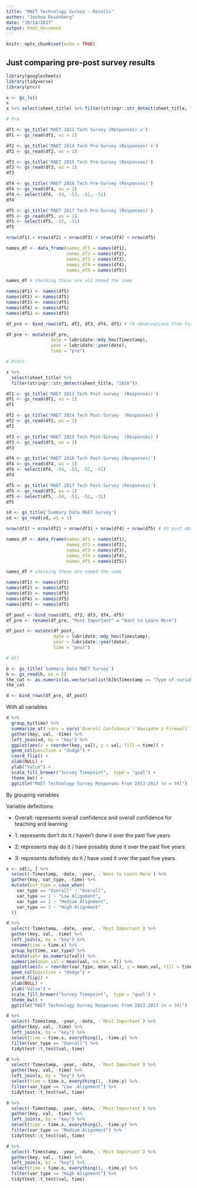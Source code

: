 ```yaml
---
title: "MAET Technology Survey - Results"
author: "Joshua Rosenberg"
date: "10/14/2017"
output: html_document
---
```


```r
knitr::opts_chunk$set(echo = TRUE)
```

## Just comparing pre-post survey results

```r
library(googlesheets)
library(tidyverse)
library(prcr)

x <- gs_ls()
x
x %>% select(sheet_title) %>% filter(stringr::str_detect(sheet_title, "2013"))

# Pre

df1 <- gs_title('MAET 2013 Tech Survey (Responses) x')
df1 <- gs_read(df1, ws = 1)

df2 <- gs_title('MAET 2014 Tech Pre-Survey (Responses) x')
df2 <- gs_read(df2, ws = 1)

df3 <- gs_title('MAET 2015 Tech Pre-Survey (Responses)')
df3 <- gs_read(df3, ws = 1)
df3

df4 <- gs_title('MAET 2016 Tech Pre-Survey (Responses)')
df4 <- gs_read(df4, ws = 1)
df4 <- select(df4, -54, -53, -52, -51)
df4

df5 <- gs_title('MAET 2017 Tech Pre-Survey (Responses)')
df5 <- gs_read(df5, ws = 1)
df5 <- select(df5, -52, -51)
df5

nrow(df1) + nrow(df2) + nrow(df3) + nrow(df4) + nrow(df5)

names_df <- data_frame(names_df1 = names(df1),
                       names_df2 = names(df2),
                       names_df3 = names(df3),
                       names_df4 = names(df4),
                       names_df5 = names(df5))

names_df # checking these are all named the same

names(df1) <- names(df5)
names(df2) <- names(df5)
names(df3) <- names(df5)
names(df4) <- names(df5)
names(df5) <- names(df5)

df_pre <- bind_rows(df1, df2, df3, df4, df5) # 74 observations from five years

df_pre <- mutate(df_pre, 
                 date = lubridate::mdy_hms(Timestamp),
                 year = lubridate::year(date), 
                 time = "pre")

# Posts

x %>% 
  select(sheet_title) %>% 
  filter(stringr::str_detect(sheet_title, "2016"))

df1 <- gs_title('MAET 2013 Tech Post-survey  (Responses)')
df1 <- gs_read(df1, ws = 1)
df1

df2 <- gs_title('MAET 2014 Tech Post-Survey  (Responses)')
df2 <- gs_read(df2, ws = 1)
df2

df3 <- gs_title('MAET 2015 Tech Post-Survey  (Responses)')
df3 <- gs_read(df3, ws = 1)
df3

df4 <- gs_title('MAET 2016 Tech Post-Survey (Responses)')
df4 <- gs_read(df4, ws = 1)
df4 <- select(df4, -54, -53, -52, -51)
df4

df5 <- gs_title('MAET 2017 Tech Post-Survey (Responses)')
df5 <- gs_read(df5, ws = 1)
df5 <- select(df5, -54, -53, -52, -51)
df5

sd <- gs_title('Summary Data MAET Survey')
sd <- gs_read(sd, ws = 1)

nrow(df1) + nrow(df2) + nrow(df3) + nrow(df4) + nrow(df5) # 69 post obs 

names_df <- data_frame(names_df1 = names(df1),
                       names_df2 = names(df2),
                       names_df3 = names(df3),
                       names_df4 = names(df4),
                       names_df5 = names(df5))

names_df # checking these are named the same

names(df1) <- names(df5)
names(df2) <- names(df5)
names(df3) <- names(df5)
names(df4) <- names(df5)
names(df5) <- names(df5)

df_post <- bind_rows(df1, df2, df3, df4, df5)
df_pre <- rename(df_pre, "Most Important" = "Want to Learn More")

df_post <- mutate(df_post, 
                  date = lubridate::mdy_hms(Timestamp),
                  year = lubridate::year(date), 
                  time = "post")

# All

b <- gs_title('Summary Data MAET Survey')
b <- gs_read(b, ws = 1)
the_cat <- as.numeric(as.vector(unlist(b[b$Timestamp == "Type of variable", ])))
the_cat

d <- bind_rows(df_pre, df_post)
```

With all variables

```r
d %>%
  group_by(time) %>% 
  summarize_at(.vars = vars(`Overall Confidence`:`Navigate a Firewall`), mean) %>% 
  gather(key, val, -time) %>% 
  left_join(sd, by = "key") %>% 
  ggplot(aes(x = reorder(key, val), y = val, fill = time)) +
  geom_col(position = "dodge") +
  coord_flip() +
  xlab(NULL) +
  ylab("Value") +
  scale_fill_brewer("Survey Timepoint",  type = "qual") +
  theme_bw() +
  ggtitle("MAET Technology Survey Responses From 2013-2017 (n = 74)")
```

By grouping variables

Variable definitions:

* Overall: represents overall confidence and overall confidence for teaching and learning

* 1: represents don't do it / haven't done it over the past five years
* 2: represents may do it / have possibly done it over the past five years
* 3: represents definitely do it / have used it over the past five years

```r
x <- sd[1, ] %>% 
  select(-Timestamp, -date, -year, -`Want to Learn More`) %>% 
  gather(key, var_type, -time) %>% 
  mutate(var_type = case_when(
    var_type == "Overall" ~ "Overall",
    var_type == 1 ~ "Low Alignment",
    var_type == 2 ~ "Medium Alignment",
    var_type == 3 ~ "High Alignment"
  ))

d %>%
  select(-Timestamp, -date, -year, -`Most Important`) %>% 
  gather(key, val, -time) %>% 
  left_join(x, by = "key") %>% 
  rename(time = time.x) %>% 
  group_by(time, var_type) %>% 
  mutate(val= as.numeric(val)) %>% 
  summarize(mean_val = mean(val, na.rm = T)) %>% 
  ggplot(aes(x = reorder(var_type, mean_val), y = mean_val, fill = time)) +
  geom_col(position = "dodge") +
  coord_flip() +
  xlab(NULL) +
  ylab("Value") +
  scale_fill_brewer("Survey Timepoint",  type = "qual") +
  theme_bw() +
  ggtitle("MAET Technology Survey Responses From 2013-2017 (n = 74)")

d %>% 
  select(-Timestamp, -year, -date, -`Most Important`) %>% 
  gather(key, val, -time) %>% 
  left_join(x, by = "key") %>% 
  select(time = time.x, everything(), -time.y) %>% 
  filter(var_type == "Overall") %>% 
  tidyttest::t_test(val, time)

d %>% 
  select(-Timestamp, -year, -date, -`Most Important`) %>% 
  gather(key, val, -time) %>% 
  left_join(x, by = "key") %>% 
  select(time = time.x, everything(), -time.y) %>% 
  filter(var_type == "Low  Alignment") %>% 
  tidyttest::t_test(val, time)

d %>% 
  select(-Timestamp, -year, -date, -`Most Important`) %>% 
  gather(key, val, -time) %>% 
  left_join(x, by = "key") %>% 
  select(time = time.x, everything(), -time.y) %>% 
  filter(var_type == "Medium Alignment") %>% 
  tidyttest::t_test(val, time)

d %>% 
  select(-Timestamp, -year, -date, -`Most Important`) %>% 
  gather(key, val, -time) %>% 
  left_join(x, by = "key") %>% 
  select(time = time.x, everything(), -time.y) %>% 
  filter(var_type == "High Alignment") %>% 
  tidyttest::t_test(val, time)
```
